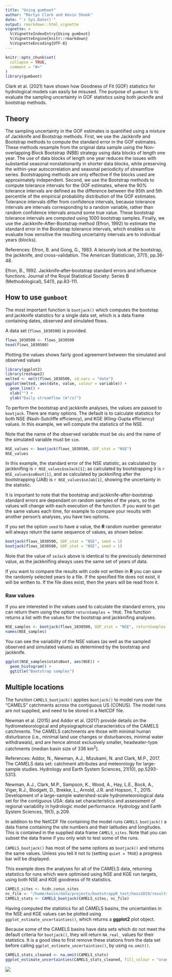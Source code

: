 ```yaml
---
title: "Using gumboot"
author: "Martyn Clark and Kevin Shook"
date: "`r Sys.Date()`"
output: rmarkdown::html_vignette
vignette: >
  %\VignetteIndexEntry{Using gumboot}
  %\VignetteEngine{knitr::rmarkdown}
  %\VignetteEncoding{UTF-8}
---
```


```r
knitr::opts_chunk$set(
  collapse = TRUE,
  comment = "#>"
)
library(gumboot)
```

Clark et al. (2021) have shown how Goodness of Fit (GOF) statistics for
hydrological models can easily be misused. The purpose of `gumboot` is to
evaluate the sampling uncertainty in GOF statistics using both jacknife and 
bootstrap methods.

## Theory
The sampling uncertainty in the GOF estimates is quantified using a mixture of Jackknife and Bootstrap methods. First, we use the Jackknife and Bootstrap methods to compute the standard error in the GOF estimates. These methods resample from the original data sample using the Non-overlapping Block Bootstrap (NBB) strategy using data blocks of length one year. The use of data blocks of length one year reduces the issues with substantial seasonal nonstationarity in shorter data blocks, while preserving the within-year autocorrelation and seasonal periodicity of streamflow series. Bootstrapping methods are only effective if the blocks used are approximately independent. Second, we use the Bootstrap methods to compute tolerance intervals for the GOF estimates, where the 90% tolerance intervals are defined as the difference between the 95th and 5th percentile of the empirical probability distribution of the GOF estimates.  Tolerance intervals differ from confidence intervals, because tolerance intervals are intervals corresponding to a random variable, rather than random confidence intervals around some true value. These bootstrap tolerance intervals are computed using 1000 bootstrap samples. Finally, we use the Jackknife-After-Bootstrap method (Efron, 1992) to estimate the standard error in the Bootstrap tolerance intervals, which enables us to evaluate how sensitive the resulting uncertainty intervals are to individual years (blocks). 

References:
Efron, B. and Gong, G., 1983. A leisurely look at the bootstrap, the jackknife, and cross-validation. The American Statistician, 37(1), pp.36-48.

Efron, B., 1992. Jackknife‐after‐bootstrap standard errors and influence functions. Journal of the Royal Statistical Society: Series B (Methodological), 54(1), pp.83-111.

## How to use `gumboot`
The most important function is `bootjack()` which computes the bootstap and jackknife statistics
for a single data set, which is a data frame containing dates, observed
and simulated flows.

A data set (`flows_1030500`) is provided.
```r
flows_1030500 <- flows_1030500 
head(flows_1030500)
```

Plotting the values shows fairly good agreement between the simulated and observed values  

```r
library(ggplot2)
library(reshape2)
melted <- melt(flows_1030500, id.vars = "date")
ggplot(melted, aes(date, value, colour = variable)) +
  geom_line() +
  xlab("") +
  ylab("Daily streamflow (m³/s)") 
```

To perform the bootstrap and jackknife analyses, the values are 
passed to `bootjack`. There are many options.
The default is to calculate statistics for both NSE (Nash-Sutcliffe efficiency), and
KGE (Kling-Gupta efficiency) values. In this example, we will compute the
statistics of the NSE.  

Note that the name of the observed variable must be `obs` and the name
of the simulated variable must be `sim`.

```r
NSE_values <- bootjack(flows_1030500, GOF_stat = "NSE")
NSE_values
```
In this example, the standard error of the NSE statistic, as calculated by jackknifing is `r NSE_values$seJack[1]`; as calculated by bootstrapping it is `r NSE_values$seBoot[1]`, and as calculated
by jackknifing after the bootstrapping (JAB) is `r NSE_values$seJab[1]`, showing the uncertainty
in the statistic.  

It is important to note that the bootstrap and jackknife-after-bootstrap standard errors are dependant
on random samples of the years, so the values will change with each execution of the function.
If you want to get the same values each time, for example to compare your results with
another person's analyses, you have two options.

If you set the option `seed` to have a value, the **R** random number generator will always
return the same sequence of values, as shown below:  

```r
bootjack(flows_1030500, GOF_stat = "NSE", seed = 1)
bootjack(flows_1030500, GOF_stat = "NSE", seed = 1)
```

Note that the value of `seJack` above is identical to the previously determined value,
as the jackknifing always uses the same set of years of data.


If you want to compare the results with code not written in **R** you can save the randomly selected
years to a file. If the specified file does not exist, it will be written to. If
the file does exist, then the years will be read from it. 

### Raw values
If you are interested in the values used to calculate the standard errors, you can return them
using the option `returnSamples = TRUE`. The function returns a list with the values
for the bootstrap and jackknifing analyses.

```r
NSE_samples <- bootjack(flows_1030500, GOF_stat = "NSE", returnSamples = TRUE)
names(NSE_samples)
```

You can see the variability of the NSE values (as well as the sampled observed and 
simulated values) as determined by the bootstrap and jackknife.

```r
ggplot(NSE_samples$statsBoot, aes(NSE)) + 
  geom_histogram() +
  ggtitle("Bootstrap samples")
```


## Multiple locations

The function `CAMELS_bootjack()` applies `bootjack()` to model runs over the
"CAMELS" catchments across the contiguous US (CONUS). The model runs are not supplied, and need to
be stored in a NetCDF file.

Newman et al. (2015) and Addor et al. (2017) provide details on the hydrometeorological and physiographical characteristics of the CAMELS catchments. The CAMELS catchments are those with minimal human disturbance (i.e., minimal land use changes or disturbances, minimal water withdrawals), and are hence almost exclusively smaller, headwater-type catchments (median basin size of 336 km^2^).

References:
Addor, N., Newman, A.J., Mizukami, N. and Clark, M.P., 2017. The CAMELS data set: catchment attributes and meteorology for large-sample studies. Hydrology and Earth System Sciences, 21(10), pp.5293-5313.

Newman, A.J., Clark, M.P., Sampson, K., Wood, A., Hay, L.E., Bock, A., Viger, R.J., Blodgett, D., Brekke, L., Arnold, J.R. and Hopson, T., 2015. Development of a large-sample watershed-scale hydrometeorological data set for the contiguous USA: data set characteristics and assessment of regional variability in hydrologic model performance. Hydrology and Earth System Sciences, 19(1), p.209.

In addition to the NetCDF file containing the model runs `CAMELS_bootjack()` a
data frame containing the site numbers and their latitudes and longitudes. This
is contained in the supplied data frame `CAMELS_sites`. Note that you can subset
the data frame if you only wish to test some of the runs.

`CAMELS_bootjack()` has most of the same options as `bootjack()` and returns
the same values. Unless you tell it not to (setting `quiet = TRUE`) a progress
bar will be displayed. 

This example does the analyses for all of the CAMELS data, returning statistics
for runs which were optimised using NSE and KGE run targets, using both NSE and KGE 
goodness of fit statistics.

```r
CAMELS_sites <- hcdn_conus_sites
nc_file <- "/home/kevin/data/projects/bootstrappR_test/hess2019/results_hcdn_flow.nc"
CAMELS_stats <- CAMELS_bootjack(CAMELS_sites, nc_file)
```
Having computed the statistics for all CAMELS basins, the uncertainties in the
NSE and KGE values can be plotted using `ggplot_estimate_uncertainties()`, which
returns a **ggplot2** plot object. 

Because some of the CAMELS basins have data sets which do not meet the default
criteria for `bootjack()`, they will return `NA_real_` values for their
statistics. It is a good idea to first remove these stations from the data set before
calling `ggplot_estimate_uncertainties()`, by using `na.omit()`.

```r
CAMELS_stats_cleaned <- na.omit(CAMELS_stats)
ggplot_estimate_uncertainties(CAMELS_stats_cleaned, fill_colour = "orange")
```
![](CAMELS_plot.png)


